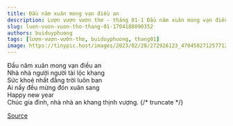 ```yaml
---
title: Đầu năm xuân mong vạn điều an
description: Lượn vượn vườn thơ - tháng 01-1 Đầu năm xuân mong vạn điều an Nhà nhà người người tài lộc khang
slug: luon-vuon-vuon-tho-thang-01-1704188090352
authors: buiduyphuong
tags: [lượn-vượn-vườn-thơ, buiduyphuong, thang01]
image: https://tinypic.host/images/2023/02/28/272926123_470458271257712_3300452602074656986_n.th.jpg
---
```


Đầu năm xuân mong vạn điều an\
Nhà nhà người người tài lộc khang\
Sức khoẻ nhất đẳng trời luôn ban\
Ai nấy đều mừng đón xuân sang\
Happy new year\
Chúc gia đình, nhà nhà an khang thịnh vượng.
{/* truncate */}


[Source](https://www.facebook.com/ape.poem/posts/pfbid0CAAvnjRGaPaXNrJUanpQWBtAVat8jGDVeSXt4k1JY86fx2DrGZFF1r34S4iZyg6Nl)

